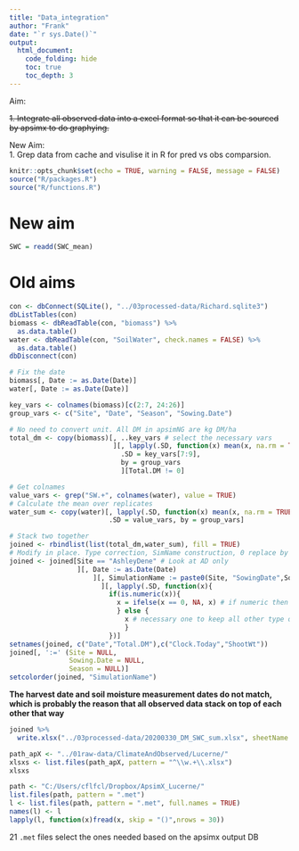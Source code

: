 ```yaml
---
title: "Data_integration"
author: "Frank" 
date: "`r sys.Date()`"
output:
  html_document: 
    code_folding: hide
    toc: true
    toc_depth: 3
---
```


Aim:  

~~1. Integrate all observed data into a excel format so that it can be sourced by apsimx to do graphying.~~

New Aim:   
1. Grep data from cache and visulise it in R for pred vs obs comparsion.  



```r
knitr::opts_chunk$set(echo = TRUE, warning = FALSE, message = FALSE)
source("R/packages.R")
source("R/functions.R")

```

# New aim  

```r
SWC = readd(SWC_mean)
```



# Old aims

```r
con <- dbConnect(SQLite(), "../03processed-data/Richard.sqlite3")
dbListTables(con)
biomass <- dbReadTable(con, "biomass") %>% 
  as.data.table()
water <- dbReadTable(con, "SoilWater", check.names = FALSE) %>% 
  as.data.table()
dbDisconnect(con)

# Fix the date 
biomass[, Date := as.Date(Date)]
water[, Date := as.Date(Date)]
```


```r
key_vars <- colnames(biomass)[c(2:7, 24:26)]
group_vars <- c("Site", "Date", "Season", "Sowing.Date")

# No need to convert unit. All DM in apsimNG are kg DM/ha
total_dm <- copy(biomass)[, ..key_vars # select the necessary vars
                          ][, lapply(.SD, function(x) mean(x, na.rm = TRUE)), # calculate the mean
                            .SD = key_vars[7:9],
                            by = group_vars
                            ][Total.DM != 0]

# Get colnames 
value_vars <- grep("SW.+", colnames(water), value = TRUE)
# Calculate the mean over replicates 
water_sum <- copy(water)[, lapply(.SD, function(x) mean(x, na.rm = TRUE)), # calculate the mean 
                         .SD = value_vars, by = group_vars]

# Stack two together
joined <- rbindlist(list(total_dm,water_sum), fill = TRUE)
# Modify in place. Type correction, SimName construction, 0 replace by NAs
joined <- joined[Site == "AshleyDene" # Look at AD only
                 ][, Date := as.Date(Date)
                     ][, SimulationName := paste0(Site, "SowingDate",Sowing.Date)
                       ][, lapply(.SD, function(x){
                         if(is.numeric(x)){
                           x = ifelse(x == 0, NA, x) # if numeric then replace 0 by NA
                           } else {
                             x # necessary one to keep all other type of columns
                             }
                         })]
setnames(joined, c("Date","Total.DM"),c("Clock.Today","ShootWt"))
joined[, ':=' (Site = NULL,
               Sowing.Date = NULL,
               Season = NULL)]
setcolorder(joined, "SimulationName")

```

**The harvest date and soil moisture measurement dates do not match, which is probably the reason that all observed data stack on top of each other that way**


```r
joined %>% 
  write.xlsx("../03processed-data/20200330_DM_SWC_sum.xlsx", sheetName = "Observed")
```

```r

path_apX <- "../01raw-data/ClimateAndObserved/Lucerne/"
xlsxs <- list.files(path_apX, pattern = "^\\w.+\\.xlsx")
xlsxs
```

```r
path <- "C:/Users/cflfcl/Dropbox/ApsimX_Lucerne/"
list.files(path, pattern = ".met")
l <- list.files(path, pattern = ".met", full.names = TRUE)
names(l) <- l
lapply(l, function(x)fread(x, skip = "()",nrows = 30))

```

21 `.met` files 
select the ones needed based on the apsimx output DB

